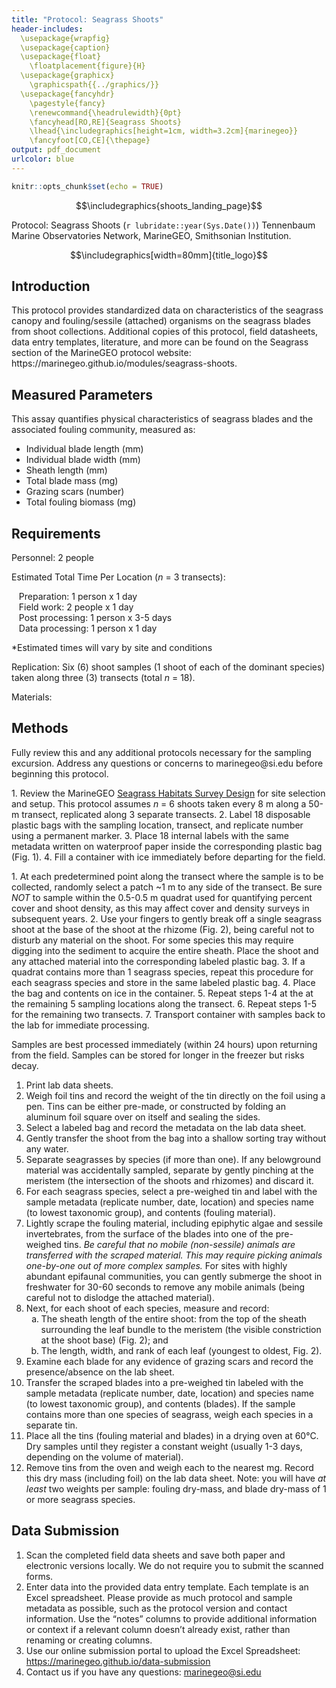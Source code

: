 ```yaml
---
title: "Protocol: Seagrass Shoots"
header-includes:
  \usepackage{wrapfig}
  \usepackage{caption}
  \usepackage{float}
    \floatplacement{figure}{H}
  \usepackage{graphicx}
    \graphicspath{{../graphics/}}
  \usepackage{fancyhdr}
    \pagestyle{fancy}
    \renewcommand{\headrulewidth}{0pt}
    \fancyhead[RO,RE]{Seagrass Shoots}
    \lhead{\includegraphics[height=1cm, width=3.2cm]{marinegeo}}
    \fancyfoot[CO,CE]{\thepage}
output: pdf_document
urlcolor: blue
---
```


```r
knitr::opts_chunk$set(echo = TRUE)
```

\noindent\rule{\textwidth}{0.4pt}

$$\includegraphics{shoots_landing_page}$$

\underline{How to cite this work:} Protocol: Seagrass Shoots (`r lubridate::year(Sys.Date())`) Tennenbaum Marine Observatories Network, MarineGEO, Smithsonian Institution.

\vspace{\baselineskip}

$$\includegraphics[width=80mm]{title_logo}$$

\thispagestyle{empty}
\clearpage
\pagenumbering{arabic}

\noindent\rule{\textwidth}{0.4pt}

## Introduction

This protocol provides standardized data on characteristics of the seagrass canopy and fouling/sessile (attached) organisms on the seagrass blades from shoot collections. Additional copies of this protocol, field datasheets, data entry templates, literature, and more can be found on the Seagrass section of the MarineGEO protocol website: https://marinegeo.github.io/modules/seagrass-shoots.

\noindent\rule{\textwidth}{0.4pt}

## Measured Parameters

This assay quantifies physical characteristics of seagrass blades and the associated fouling community, measured as:

*	Individual blade length (mm)
*	Individual blade width (mm)
*	Sheath length (mm)
*	Total blade mass (mg)
*	Grazing scars (number)
*	Total fouling biomass (mg)

\noindent\rule{\textwidth}{0.4pt}

## Requirements

Personnel: 2 people

Estimated Total Time Per Location (*n* = 3 transects):

|    Preparation: 1 person x 1 day
|    Field work: 2 people x 1 day
|    Post processing: 1 person x 3-5 days
|    Data processing: 1 person x 1 day

*Estimated times will vary by site and conditions

Replication: Six (6) shoot samples (1 shoot of each of the dominant species) taken along three (3) transects (total *n* = 18).

Materials:

\underline{Survey Design:}

\renewcommand{\labelitemi}{$\square$}
\setlength{\parskip}{0.1em}
\begin{itemize}
  \item 1 50-m metric transect tape
  \item Hand-held GPS unit
  \item 2 PVC marker poles (diameter and length as needed)
\end{itemize}
\vspace{\baselineskip}

\underline{Fieldwork:}

\renewcommand{\labelitemi}{$\square$}
\setlength{\parskip}{0.1em}
\begin{itemize}
  \item 18 plastic bags with external and internal labels \href{https://ziploc.com/en/Products/Bags/Sandwich-and-Snack/Sandwich-Bags}{(example)}
  \item 1 cooler with ice (optional)
\end{itemize}
\vspace{\baselineskip}

\underline{Post-Processing:}

\renewcommand{\labelitemi}{$\square$}
\setlength{\parskip}{0.1em}
\begin{itemize}
  \item 72+ pre-weighed foil tins \href{https://www.thomassci.com/Laboratory-Supplies/Weighing-Dishes/_/Aluminum-Weighing-Boats?=&q=Weigh+Boat}{(example)}
  \item Sorting tray
  \item Pencil/pen
  \item Permanent marker
  \item Microscope slide or other scraping instrument
  \item Ruler (mm)
  \item Drying oven
\end{itemize}
\vspace{\baselineskip}

\noindent\rule{\textwidth}{0.4pt}

## Methods

Fully review this and any additional protocols necessary for the sampling excursion. Address any questions or concerns to marinegeo@si.edu before beginning this protocol.
\vspace{\baselineskip}

\begin{wrapfigure}{r}{0.3\textwidth}
  \begin{center}
    \includegraphics[width=0.3\textwidth]{label_example}
  \end{center}
  \setlength{\belowcaptionskip}{-20pt}
  \caption{Example label with site (Carrie Bow), method (biomass), transect (1), and replicate (40 m).}
\end{wrapfigure}

\underline{Preparation:}
1.	Review the MarineGEO [Seagrass Habitats Survey Design](https://marinegeo.github.io/seagrass) for site selection and setup. This protocol assumes *n* = 6 shoots taken every 8 m along a 50-m transect, replicated along 3 separate transects.
2.	Label 18 disposable plastic bags with the sampling location, transect, and replicate number using a permanent marker.
3.	Place 18 internal labels with the same metadata written on waterproof paper inside the corresponding plastic bag (Fig. 1).
4.	Fill a container with ice immediately before departing for the field.
\vspace{\baselineskip}

\underline{Fieldwork:}
1.	At each predetermined point along the transect where the sample is to be collected, randomly select a patch ~1 m to any side of the transect. Be sure *NOT* to sample within the 0.5-0.5 m quadrat used for quantifying percent cover and shoot density, as this may affect cover and density surveys in subsequent years.
2.	Use your fingers to gently break off a single seagrass shoot at the base of the shoot at the rhizome (Fig. 2), being careful not to disturb any material on the shoot. For some species this may require digging into the sediment to acquire the entire sheath. Place the shoot and any attached material into the corresponding labeled plastic bag.
3.	If a quadrat contains more than 1 seagrass species, repeat this procedure for each seagrass species and store in the same labeled plastic bag.
4.	Place the bag and contents on ice in the container.
5.	Repeat steps 1-4 at the at the remaining 5 sampling locations along the transect.
6.	Repeat steps 1-5 for the remaining two transects.
7.	Transport container with samples back to the lab for immediate processing.
\vspace{\baselineskip}

\underline{Post-Processing:}
Samples are best processed immediately (within 24 hours) upon returning from the field. Samples can be stored for longer in the freezer but risks decay.

\begin{figure}[h]
  \begin{center}
  \includegraphics[width=0.4\textwidth]{seagrass_morphology}
  \end{center}
  \captionsetup{width=.8\textwidth}
  \caption{Morphology of seagrasses (\emph{Cymodocea serulata} pictured). From: Short, F. T., \& Coles, R. G. (Eds.). (2001). Global seagrass research methods (Vol. 33). Elsevier.}
\end{figure}

1.	Print lab data sheets.
2.	Weigh foil tins and record the weight of the tin directly on the foil using a pen. Tins can be either pre-made, or constructed by folding an aluminum foil square over on itself and sealing the sides.
3.	Select a labeled bag and record the metadata on the lab data sheet.
4.	Gently transfer the shoot from the bag into a shallow sorting tray without any water.
5.	Separate seagrasses by species (if more than one). If any belowground material was accidentally sampled, separate by gently pinching at the meristem (the intersection of the shoots and rhizomes) and discard it.
6.	For each seagrass species, select a pre-weighed tin and label with the sample metadata (replicate number, date, location) and species name (to lowest taxonomic group), and contents (fouling material).
7.	Lightly scrape the fouling material, including epiphytic algae and sessile invertebrates, from the surface of the blades into one of the pre-weighed tins. *Be careful that no mobile (non-sessile) animals are transferred with the scraped material. This may require picking animals one-by-one out of more complex samples.* For sites with highly abundant epifaunal communities, you can gently submerge the shoot in freshwater for 30-60 seconds to remove any mobile animals (being careful not to dislodge the attached material).
8.	Next, for each shoot of each species, measure and record:
      a. The sheath length of the entire shoot: from the top of the sheath surrounding the leaf bundle to the meristem (the visible constriction at the shoot base) (Fig. 2); and
      b. The length, width, and rank of each leaf (youngest to oldest, Fig. 2).
9.	Examine each blade for any evidence of grazing scars and record the presence/absence on the lab sheet.
10.	Transfer the scraped blades into a pre-weighed tin labeled with the sample metadata (replicate number, date, location) and species name (to lowest taxonomic group), and contents (blades). If the sample contains more than one species of seagrass, weigh each species in a separate tin.
11.	Place all the tins (fouling material and blades) in a drying oven at 60°C. Dry samples until they register a constant weight (usually 1-3 days, depending on the volume of material).
12.	Remove tins from the oven and weigh each to the nearest mg. Record this dry mass (including foil) on the lab data sheet. Note: you will have *at least* two weights per sample: fouling dry-mass, and blade dry-mass of 1 or more seagrass species.

\noindent\rule{\textwidth}{0.4pt}

## Data Submission

1. Scan the completed field data sheets and save both paper and electronic versions locally. We do not require you to submit the scanned forms.
2. Enter data into the provided data entry template. Each template is an Excel spreadsheet. Please provide as much protocol and sample metadata as possible, such as the protocol version and contact information. Use the “notes” columns to provide additional information or context if a relevant column doesn’t already exist, rather than renaming or creating columns.
3. Use our online submission portal to upload the Excel Spreadsheet: [https://marinegeo.github.io/data-submission](https://marinegeo.github.io/data-submission)
4. Contact us if you have any questions: [marinegeo@si.edu](mailto:marinegeo@si.edu)
